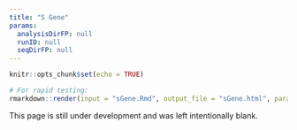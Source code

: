 ```yaml
---
title: "S Gene"
params:
  analysisDirFP: null
  runID: null
  seqDirFP: null
---
```


```r
knitr::opts_chunk$set(echo = TRUE)
```

```r
# For rapid testing:
rmarkdown::render(input = "sGene.Rmd", output_file = "sGene.html", params = list(analysisDirFP = "../../../../runs/M347-21-013", runID = "M347-21-013", seqDirFP = "../../../../runs/M347-21-013"))
```

This page is still under development and was left intentionally blank.